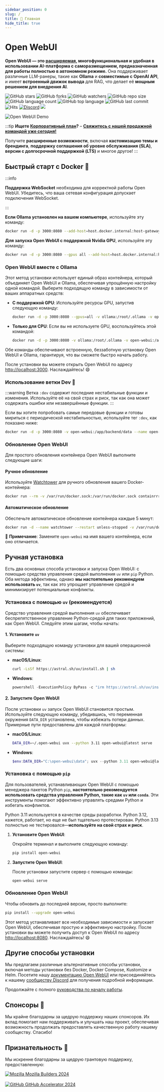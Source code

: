 ```yaml
---
sidebar_position: 0
slug: /
title: 🏡 Главная
hide_title: true
---
```



# Open WebUI


**Open WebUI — это [расширяемая](https://docs.openwebui.com/features/plugin/), многофункциональная и удобная в использовании AI-платформа с саморазмещением, предназначенная для работы полностью в автономном режиме.** Она поддерживает различные LLM-ранеры, такие как **Ollama** и **совместимые с OpenAI API**, и имеет **встроенный движок вывода** для RAG, что делает её **мощным решением для внедрения AI**.

![GitHub stars](https://img.shields.io/github/stars/open-webui/open-webui?style=social)
![GitHub forks](https://img.shields.io/github/forks/open-webui/open-webui?style=social)
![GitHub watchers](https://img.shields.io/github/watchers/open-webui/open-webui?style=social)
![GitHub repo size](https://img.shields.io/github/repo-size/open-webui/open-webui)
![GitHub language count](https://img.shields.io/github/languages/count/open-webui/open-webui)
![GitHub top language](https://img.shields.io/github/languages/top/open-webui/open-webui)
![GitHub last commit](https://img.shields.io/github/last-commit/open-webui/open-webui?color=red)
![Hits](https://hits.seeyoufarm.com/api/count/incr/badge.svg?url=https%3A%2F%2Fgithub.com%2Follama-webui%2Follama-wbui&count_bg=%2379C83D&title_bg=%23555555&icon=&icon_color=%23E7E7E7&title=hits&edge_flat=false)
[![Discord](https://img.shields.io/badge/Discord-Open_WebUI-blue?logo=discord&logoColor=white)](https://discord.gg/5rJgQTnV4s)
[![](https://img.shields.io/static/v1?label=Sponsor&message=%E2%9D%A4&logo=GitHub&color=%23fe8e86)](https://github.com/sponsors/tjbck)

![Open WebUI Demo](/images/demo.gif)

:::tip
**Ищете [Корпоративный план](https://docs.openwebui.com/enterprise)?** – **[Свяжитесь с нашей продажной командой уже сегодня!](mailto:sales@openwebui.com)**

Получите **расширенные возможности**, включая **кастомизацию темы и брендинга**, **поддержку соглашения об уровне обслуживания (SLA)**, **версии с долгосрочной поддержкой (LTS)** и многое другое!
:::

<TopBanners />

## Быстрый старт с Docker 🐳

:::info

**Поддержка WebSocket** необходима для корректной работы Open WebUI. Убедитесь, что ваша сетевая конфигурация допускает подключения WebSocket.

:::

**Если Ollama установлен на вашем компьютере**, используйте эту команду:

```bash
docker run -d -p 3000:8080 --add-host=host.docker.internal:host-gateway -v open-webui:/app/backend/data --name open-webui --restart always ghcr.io/open-webui/open-webui:main
```

**Для запуска Open WebUI с поддержкой Nvidia GPU**, используйте эту команду:

```bash
docker run -d -p 3000:8080 --gpus all --add-host=host.docker.internal:host-gateway -v open-webui:/app/backend/data --name open-webui --restart always ghcr.io/open-webui/open-webui:cuda
```

### Open WebUI вместе с Ollama

Этот метод установки использует единый образ контейнера, который объединяет Open WebUI и Ollama, обеспечивая упрощённую настройку одной командой. Выберите подходящую команду в зависимости от ваших аппаратных средств:

- **С поддержкой GPU**:
  Используйте ресурсы GPU, запустив следующую команду:

  ```bash
  docker run -d -p 3000:8080 --gpus=all -v ollama:/root/.ollama -v open-webui:/app/backend/data --name open-webui --restart always ghcr.io/open-webui/open-webui:ollama
  ```

- **Только для CPU**:
  Если вы не используете GPU, воспользуйтесь этой командой:

  ```bash
  docker run -d -p 3000:8080 -v ollama:/root/.ollama -v open-webui:/app/backend/data --name open-webui --restart always ghcr.io/open-webui/open-webui:ollama
  ```

Обе команды обеспечивают встроенную, беззаботную установку Open WebUI и Ollama, гарантируя, что вы сможете быстро начать работу.

После установки вы можете открыть Open WebUI по адресу [http://localhost:3000](http://localhost:3000). Наслаждайтесь! 😄

### Использование ветки Dev 🌙

:::warning
Ветка `:dev` содержит последние нестабильные функции и изменения. Используйте её на свой страх и риск, так как она может содержать ошибки или незавершённые функции.
:::

Если вы хотите попробовать самые передовые функции и готовы мириться с периодической нестабильностью, используйте тег `:dev`, как показано ниже:

```bash
docker run -d -p 3000:8080 -v open-webui:/app/backend/data --name open-webui --restart always ghcr.io/open-webui/open-webui:dev
```

### Обновление Open WebUI

Для простого обновления контейнера Open WebUI выполните следующие шаги:

#### Ручное обновление
Используйте [Watchtower](https://containrrr.dev/watchtower) для ручного обновления вашего Docker-контейнера:
```bash
docker run --rm -v /var/run/docker.sock:/var/run/docker.sock containrrr/watchtower --run-once open-webui
```

#### Автоматическое обновление
Обеспечьте автоматическое обновление контейнера каждые 5 минут:
```bash
docker run -d --name watchtower --restart unless-stopped -v /var/run/docker.sock:/var/run/docker.sock containrrr/watchtower --interval 300 open-webui
```

🔧 **Примечание**: Замените `open-webui` на имя вашего контейнера, если оно отличается.

## Ручная установка

Есть два основных способа установки и запуска Open WebUI: с помощью средства управления средой выполнения `uv` или `pip` Python. Оба метода эффективны, однако **мы настоятельно рекомендуем использовать `uv`**, так как это упрощает управление средой и минимизирует потенциальные конфликты.

### Установка с помощью `uv` (рекомендуется)

Средство управления средой выполнения `uv` обеспечивает беспрепятственное управление Python-средой для таких приложений, как Open WebUI. Следуйте этим шагам, чтобы начать:

#### 1. Установите `uv`

Выберите подходящую команду установки для вашей операционной системы:

- **macOS/Linux**:  
  ```bash
  curl -LsSf https://astral.sh/uv/install.sh | sh
  ```

- **Windows**:  
  ```powershell
  powershell -ExecutionPolicy ByPass -c "irm https://astral.sh/uv/install.ps1 | iex"
  ```

#### 2. Запустите Open WebUI

После установки `uv` запуск Open WebUI становится простым. Используйте следующую команду, убедившись, что переменная окружения `DATA_DIR` установлена, чтобы избежать потери данных. Примерные пути предоставлены для каждой платформы:

- **macOS/Linux**:  
  ```bash
  DATA_DIR=~/.open-webui uvx --python 3.11 open-webui@latest serve
  ```

- **Windows**:  
  ```powershell
  $env:DATA_DIR="C:\open-webui\data"; uvx --python 3.11 open-webui@latest serve
  ```



### Установка с помощью `pip`

Для пользователей, устанавливающих Open WebUI с помощью менеджера пакетов Python `pip`, **настоятельно рекомендуется использовать средства управления Python, такие как `uv` или `conda`**. Эти инструменты помогают эффективно управлять средами Python и избегать конфликтов.

Python 3.11 используется в качестве среды разработки. Python 3.12, кажется, работает, но еще не был тщательно протестирован. Python 3.13 полностью не тестировался—**используйте на свой страх и риск**.

1. **Установите Open WebUI**:  

   Откройте терминал и выполните следующую команду:  
   ```bash
   pip install open-webui
   ```

2. **Запустите Open WebUI**:  

   После установки запустите сервер с помощью команды:  
   ```bash
   open-webui serve
   ```

### Обновление Open WebUI

Чтобы обновить до последней версии, просто выполните:  

```bash
pip install --upgrade open-webui
```

Этот метод устанавливает все необходимые зависимости и запускает Open WebUI, обеспечивая простую и эффективную настройку. После установки вы можете получить доступ к Open WebUI по адресу [http://localhost:8080](http://localhost:8080). Наслаждайтесь! 😄

## Другие способы установки

Мы предлагаем различные альтернативные способы установки, включая методы установки без Docker, Docker Compose, Kustomize и Helm. Посетите нашу [документацию Open WebUI](https://docs.openwebui.com/getting-started/) или присоединяйтесь к нашему [сообществу Discord](https://discord.gg/5rJgQTnV4s) для получения подробной информации.

Продолжайте с полного [руководства по началу работы](/getting-started).

## Спонсоры 🙌


<SponsorList />


Мы крайне благодарны за щедрую поддержку наших спонсоров. Их вклад помогает нам поддерживать и улучшать наш проект, обеспечивая возможность продолжать предоставлять качественную работу нашему сообществу. Спасибо!


## Признательность 🙏

Мы искренне благодарны за щедрую грантовую поддержку, предоставленную:

<p>


  <a href="https://builders.mozilla.org/" title="Mozilla Builders 2024" target="_blank" rel="noopener">
    <img src="/images/grants/mozilla.png" alt="Mozilla" width={"300px"} style={{verticalAlign:'middle',marginRight:'12px'}} />
    <span style={{verticalAlign:'middle', fontWeight:600, fontSize:'1.05em'}}>Mozilla Builders 2024</span>
  </a>

  <br/>
  <br/>

  <a href="https://github.com/accelerator" title="GitHub Accelerator 2024" target="_blank" rel="noopener">
    <img src="/images/grants/github.png" alt="GitHub" width={"300px"} style={{verticalAlign:'middle',marginRight:'16px'}} />
    <span style={{verticalAlign:'middle', fontWeight:600, fontSize:'1.05em'}}>GitHub Accelerator 2024</span>
  </a>

  
</p>